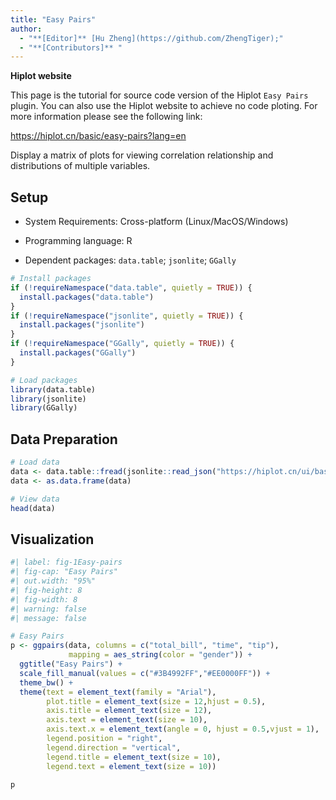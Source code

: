 ```yaml
---
title: "Easy Pairs"
author:
  - "**[Editor]** [Hu Zheng](https://github.com/ZhengTiger);"
  - "**[Contributors]** "
---
```


::: callout-note
**Hiplot website**

This page is the tutorial for source code version of the Hiplot `Easy Pairs` plugin. You can also use the Hiplot website to achieve no code ploting. For more information please see the following link:

<https://hiplot.cn/basic/easy-pairs?lang=en>
:::

Display a matrix of plots for viewing correlation relationship and distributions of multiple variables.

## Setup

-   System Requirements: Cross-platform (Linux/MacOS/Windows)

-   Programming language: R

-   Dependent packages: `data.table`; `jsonlite`; `GGally`

```r
# Install packages
if (!requireNamespace("data.table", quietly = TRUE)) {
  install.packages("data.table")
}
if (!requireNamespace("jsonlite", quietly = TRUE)) {
  install.packages("jsonlite")
}
if (!requireNamespace("GGally", quietly = TRUE)) {
  install.packages("GGally")
}

# Load packages
library(data.table)
library(jsonlite)
library(GGally)
```

## Data Preparation

```r
# Load data
data <- data.table::fread(jsonlite::read_json("https://hiplot.cn/ui/basic/easy-pairs/data.json")$exampleData[[1]]$textarea[[1]])
data <- as.data.frame(data)

# View data
head(data)
```

## Visualization

```r
#| label: fig-1Easy-pairs
#| fig-cap: "Easy Pairs"
#| out.width: "95%"
#| fig-height: 8
#| fig-width: 8
#| warning: false
#| message: false

# Easy Pairs
p <- ggpairs(data, columns = c("total_bill", "time", "tip"),
             mapping = aes_string(color = "gender")) +
  ggtitle("Easy Pairs") +
  scale_fill_manual(values = c("#3B4992FF","#EE0000FF")) +
  theme_bw() +
  theme(text = element_text(family = "Arial"),
        plot.title = element_text(size = 12,hjust = 0.5),
        axis.title = element_text(size = 12),
        axis.text = element_text(size = 10),
        axis.text.x = element_text(angle = 0, hjust = 0.5,vjust = 1),
        legend.position = "right",
        legend.direction = "vertical",
        legend.title = element_text(size = 10),
        legend.text = element_text(size = 10))

p
```


